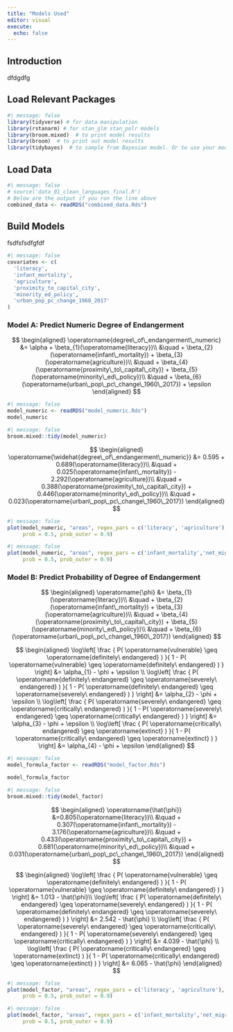```yaml
---
title: "Models Used"
editor: visual
execute: 
  echo: false
---
```


## Introduction

dfdgdfg

## Load Relevant Packages

```r
#| message: false
library(tidyverse) # for data manipulation
library(rstanarm) # for stan_glm stan_polr models
library(broom.mixed)  # to print model results
library(broom)  # to print out model results
library(tidybayes)  # to sample from Bayesian model. Or to use your model for simulations
```


## Load Data
```r
#| message: false
# source('data_01_clean_languages_final.R')
# Below are the output if you run the line above
combined_data <- readRDS("combined_data.Rds")
```



## Build Models

fsdfsfsdfgfdf

```r
#| message: false
covariates <- c(
  'literacy',
  'infant_mortality',
  'agriculture',
  'proximity_to_capital_city',
  'minority_ed_policy',
  'urban_pop_pc_change_1960_2017'
)
```


### Model A: Predict Numeric Degree of Endangerment

$$
\begin{aligned}
\operatorname{degree\_of\_endangerment\_numeric} &= \alpha + \beta_{1}(\operatorname{literacy})\\
&\quad + \beta_{2}(\operatorname{infant\_mortality}) + \beta_{3}(\operatorname{agriculture})\\
&\quad + \beta_{4}(\operatorname{proximity\_to\_capital\_city}) + \beta_{5}(\operatorname{minority\_ed\_policy})\\
&\quad + \beta_{6}(\operatorname{urban\_pop\_pc\_change\_1960\_2017}) + \epsilon
\end{aligned}
$$



```r
#| message: false
model_numeric <- readRDS("model_numeric.Rds")
model_numeric
```



```r
#| message: false
broom.mixed::tidy(model_numeric)
```

$$
\begin{aligned}
\operatorname{\widehat{degree\_of\_endangerment\_numeric}} &= 0.595 + 0.689(\operatorname{literacy})\\
&\quad + 0.025(\operatorname{infant\_mortality}) - 2.292(\operatorname{agriculture})\\
&\quad + 0.388(\operatorname{proximity\_to\_capital\_city}) + 0.446(\operatorname{minority\_ed\_policy})\\
&\quad + 0.023(\operatorname{urban\_pop\_pc\_change\_1960\_2017})
\end{aligned}
$$




```r
#| message: false
plot(model_numeric, "areas", regex_pars = c('literacy', 'agriculture'),
     prob = 0.5, prob_outer = 0.9)
```


```r
#| message: false
plot(model_numeric, "areas", regex_pars = c('infant_mortality','net_migration'),
     prob = 0.5, prob_outer = 0.9)
```


### Model B: Predict Probability of Degree of Endangerment

$$
\begin{aligned}
\operatorname{\phi} &= \beta_{1}(\operatorname{literacy})\\
&\quad + \beta_{2}(\operatorname{infant\_mortality}) + \beta_{3}(\operatorname{agriculture})\\
&\quad + \beta_{4}(\operatorname{proximity\_to\_capital\_city}) + \beta_{5}(\operatorname{minority\_ed\_policy})\\
&\quad + \beta_{6}(\operatorname{urban\_pop\_pc\_change\_1960\_2017})
\end{aligned}
$$


$$
\begin{aligned}
\log\left[ \frac { P( \operatorname{vulnerable} \geq \operatorname{definitely\ endangered} ) }{ 1 - P( \operatorname{vulnerable} \geq \operatorname{definitely\ endangered} ) } \right] &= \alpha_{1} - \phi + \epsilon \\
\log\left[ \frac { P( \operatorname{definitely\ endangered} \geq \operatorname{severely\ endangered} ) }{ 1 - P( \operatorname{definitely\ endangered} \geq \operatorname{severely\ endangered} ) } \right] &= \alpha_{2} - \phi + \epsilon \\
\log\left[ \frac { P( \operatorname{severely\ endangered} \geq \operatorname{critically\ endangered} ) }{ 1 - P( \operatorname{severely\ endangered} \geq \operatorname{critically\ endangered} ) } \right] &= \alpha_{3} - \phi  + \epsilon \\
\log\left[ \frac { P( \operatorname{critically\ endangered} \geq \operatorname{extinct} ) }{ 1 - P( \operatorname{critically\ endangered} \geq \operatorname{extinct} ) } \right] &= \alpha_{4} - \phi + \epsilon
\end{aligned}
$$




```r
#| message: false
model_formula_factor <- readRDS("model_factor.Rds")

model_formula_factor
```


```r
#| message: false
broom.mixed::tidy(model_factor)
```

$$
\begin{aligned}
\operatorname{\hat{\phi}} &=0.805(\operatorname{literacy})\\
&\quad + 0.307(\operatorname{infant\_mortality}) - 3.176(\operatorname{agriculture})\\
&\quad + 0.433(\operatorname{proximity\_to\_capital\_city}) + 0.681(\operatorname{minority\_ed\_policy})\\
&\quad + 0.031(\operatorname{urban\_pop\_pc\_change\_1960\_2017})
\end{aligned}
$$


$$
\begin{aligned}
\log\left[ \frac { P( \operatorname{vulnerable} \geq \operatorname{definitely\ endangered} ) }{ 1 - P( \operatorname{vulnerable} \geq \operatorname{definitely\ endangered} ) } \right] &= 1.013 - \hat{\phi}\\
\log\left[ \frac { P( \operatorname{definitely\ endangered} \geq \operatorname{severely\ endangered} ) }{ 1 - P( \operatorname{definitely\ endangered} \geq \operatorname{severely\ endangered} ) } \right] &= 2.542 - \hat{\phi} \\
\log\left[ \frac { P( \operatorname{severely\ endangered} \geq \operatorname{critically\ endangered} ) }{ 1 - P( \operatorname{severely\ endangered} \geq \operatorname{critically\ endangered} ) } \right] &= 4.039 - \hat{\phi} \\
\log\left[ \frac { P( \operatorname{critically\ endangered} \geq \operatorname{extinct} ) }{ 1 - P( \operatorname{critically\ endangered} \geq \operatorname{extinct} ) } \right] &= 6.065 - \hat{\phi}
\end{aligned}
$$




```r
#| message: false
plot(model_factor, "areas", regex_pars = c('literacy', 'agriculture'),
     prob = 0.5, prob_outer = 0.9)
```


```r
#| message: false
plot(model_factor, "areas", regex_pars = c('infant_mortality','net_migration'),
     prob = 0.5, prob_outer = 0.9)
```